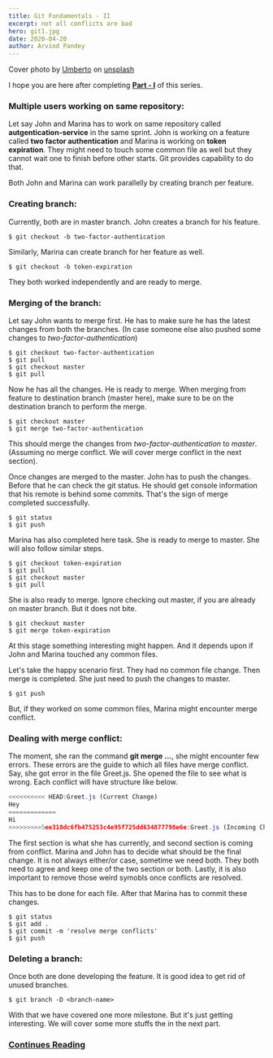 ```yaml
---
title: Git Fundamentals - II
excerpt: not all conflicts are bad
hero: git1.jpg
date: 2020-04-20
author: Arvind Pandey
---
```


Cover photo by <a href="https://unsplash.com/@umby" target="_blank">Umberto</a> on  <a href="https://unsplash.com/" target="blank">unsplash</a>

I hope you are here after completing <strong><a href="/no-nonsense-guide-to-git-1">Part - I</a></strong> of this series.

### Multiple users working on same repository:

Let say John and Marina has to work on same repository called **autgentication-service** in the same sprint. John is working on a feature called **two factor authentication** and Marina is working on **token expiration**. They might need to touch some common file as well but they cannot wait one to finish before other starts. Git provides capability to do that.

Both John and Marina can work parallelly by creating branch per feature.

### Creating branch:

Currently, both are in master branch.
John creates a branch for his feature.

```console
$ git checkout -b two-factor-authentication
```

Similarly, Marina can create branch for her feature as well.

```console
$ git checkout -b token-expiration
```

They both worked independently and are ready to merge.

### Merging of the branch:

Let say John wants to merge first. He has to make sure he has the latest changes from both the branches. (In case someone else also pushed some changes to <i>two-factor-authentication</i>)

```console
$ git checkout two-factor-authentication
$ git pull
$ git checkout master
$ git pull
```

Now he has all the changes. He is ready to merge. When merging from feature to destination branch (master here), make sure to be on the destination branch to perform the merge.

```console.log
$ git checkout master
$ git merge two-factor-authentication
```

This should merge the changes from <i>two-factor-authentication</i> to <i>master</i>. (Assuming no merge conflict. We will cover merge conflict in the next section).

Once changes are merged to the master. John has to push the changes. Before that he can check the git status. He should get console information that his remote is behind some commits. That's the sign of merge completed successfully.

```console
$ git status
$ git push
```

Marina has also completed here task. She is ready to merge to master.
She will also follow similar steps.

```console
$ git checkout token-expiration
$ git pull
$ git checkout master
$ git pull
```

She is also ready to merge. Ignore checking out master, if you are already on master branch. But it does not bite.

```console
$ git checkout master
$ git merge token-expiration
```

At this stage something interesting might happen. And it depends upon if John and Marina touched any common files.

Let's take the happy scenario first. They had no common file change.
Then merge is completed. She just need to push the changes to master.

```console
$ git push
```

But, if they worked on some common files, Marina might encounter merge conflict.

### Dealing with merge conflict:

The moment, she ran the command **git merge ...**, she might encounter few errors.
These errors are the guide to which all files have merge conflict.
Say, she got error in the file Greet.js. She opened the file to see what is wrong. Each conflict will have structure like below.

```javascript
<<<<<<<<<< HEAD:Greet.js (Current Change)
Hey
=============
Hi
>>>>>>>>>5ee318dc6fb475253c4e95f725dd634877798e6e:Greet.js (Incoming Change)
```
The first section is what she has currently, and second section is coming from conflict.
Marina and John has to decide what should be the final change.
It is not always either/or case, sometime we need both.
They both need to agree and keep one of the two section or both.
Lastly, it is also important to remove those weird symobls once conflicts are resolved.

This has to be done for each file. After that Marina has to commit these changes.

```console
$ git status
$ git add .
$ git commit -m 'resolve merge conflicts'
$ git push
```

### Deleting a branch:

Once both are done developing the feature. It is good idea to get rid of unused branches.

```console
$ git branch -D <branch-name>
```

With that we have covered one more milestone.
But it's just getting interesting. We will cover some more stuffs the in the next part.

### <a href="/no-nonsense-guide-to-git-3">Continues Reading</a>